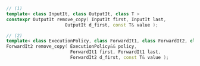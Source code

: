 ```cpp
// (1)
template< class InputIt, class OutputIt, class T >
constexpr OutputIt remove_copy( InputIt first, InputIt last,
                      OutputIt d_first, const T& value );

// (2)
template< class ExecutionPolicy, class ForwardIt1, class ForwardIt2, class T >
ForwardIt2 remove_copy( ExecutionPolicy&& policy,
                        ForwardIt1 first, ForwardIt1 last,
                        ForwardIt2 d_first, const T& value );
```
